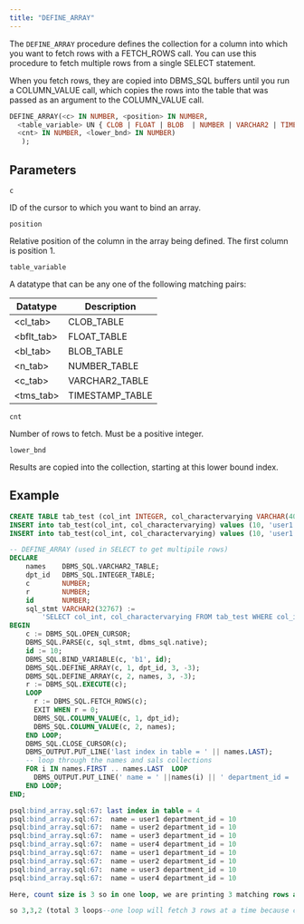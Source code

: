 ```yaml
---
title: "DEFINE_ARRAY"
---
```


The `DEFINE_ARRAY` procedure defines the collection for a column into which you want to fetch rows with a FETCH_ROWS call. You can use this procedure to fetch multiple rows from a single SELECT statement. 

When you fetch rows, they are copied into DBMS_SQL buffers until you run a COLUMN_VALUE call, which copies the rows into the table that was passed as an argument to the COLUMN_VALUE call.

```sql
DEFINE_ARRAY(<c> IN NUMBER, <position> IN NUMBER, 
  <table_variable> UN { CLOB | FLOAT | BLOB  | NUMBER | VARCHAR2 | TIMESTAMP }, 
  <cnt> IN NUMBER, <lower_bnd> IN NUMBER)
   );
```

## Parameters

`c`

ID of the cursor to which you want to bind an array.

`position`

Relative position of the column in the array being defined. The first column is position 1.

`table_variable`

A datatype that can be any one of the following matching pairs:

| Datatype  | Description      | 
| ---------- | --------------- |
| <cl_tab>   | CLOB_TABLE      |
| <bflt_tab> | FLOAT_TABLE     |
| <bl_tab>   | BLOB_TABLE      |
| <n_tab>    | NUMBER_TABLE    |
| <c_tab>    | VARCHAR2_TABLE  |
| <tms_tab>  | TIMESTAMP_TABLE |


`cnt`

Number of rows to fetch. Must be a positive integer.

`lower_bnd`

Results are copied into the collection, starting at this lower bound index.


## Example

```sql
CREATE TABLE tab_test (col_int INTEGER, col_charactervarying VARCHAR(40));
INSERT into tab_test(col_int, col_charactervarying) values (10, 'user1'), (10, 'user2'), (10, 'user3'), (10, 'user4');
INSERT into tab_test(col_int, col_charactervarying) values (10, 'user1'), (10, 'user2'), (10, 'user3'), (10, 'user4');

-- DEFINE_ARRAY (used in SELECT to get multipile rows)
DECLARE
    names    DBMS_SQL.VARCHAR2_TABLE;
    dpt_id   DBMS_SQL.INTEGER_TABLE;
    c        NUMBER;
    r        NUMBER;
    id       NUMBER;
    sql_stmt VARCHAR2(32767) :=
        'SELECT col_int, col_charactervarying FROM tab_test WHERE col_int = :b1';
BEGIN
    c := DBMS_SQL.OPEN_CURSOR;
    DBMS_SQL.PARSE(c, sql_stmt, dbms_sql.native);
    id := 10;
    DBMS_SQL.BIND_VARIABLE(c, 'b1', id);
    DBMS_SQL.DEFINE_ARRAY(c, 1, dpt_id, 3, -3);
    DBMS_SQL.DEFINE_ARRAY(c, 2, names, 3, -3);
    r := DBMS_SQL.EXECUTE(c);
    LOOP
      r := DBMS_SQL.FETCH_ROWS(c);
      EXIT WHEN r = 0;
      DBMS_SQL.COLUMN_VALUE(c, 1, dpt_id);
      DBMS_SQL.COLUMN_VALUE(c, 2, names);
    END LOOP;
    DBMS_SQL.CLOSE_CURSOR(c);
    DBMS_OUTPUT.PUT_LINE('last index in table = ' || names.LAST);
    -- loop through the names and sals collections
    FOR i IN names.FIRST .. names.LAST  LOOP
      DBMS_OUTPUT.PUT_LINE(' name = ' ||names(i) || ' department_id = ' || dpt_id(i));
    END LOOP;
END;

psql:bind_array.sql:67: last index in table = 4
psql:bind_array.sql:67:  name = user1 department_id = 10
psql:bind_array.sql:67:  name = user2 department_id = 10
psql:bind_array.sql:67:  name = user3 department_id = 10
psql:bind_array.sql:67:  name = user4 department_id = 10
psql:bind_array.sql:67:  name = user1 department_id = 10
psql:bind_array.sql:67:  name = user2 department_id = 10
psql:bind_array.sql:67:  name = user3 department_id = 10
psql:bind_array.sql:67:  name = user4 department_id = 10

Here, count size is 3 so in one loop, we are printing 3 matching rows and total matching rows are 8.

so 3,3,2 (total 3 loops--one loop will fetch 3 rows at a time because count is 3), and if we don't use define_array, then loop will be 8.
```